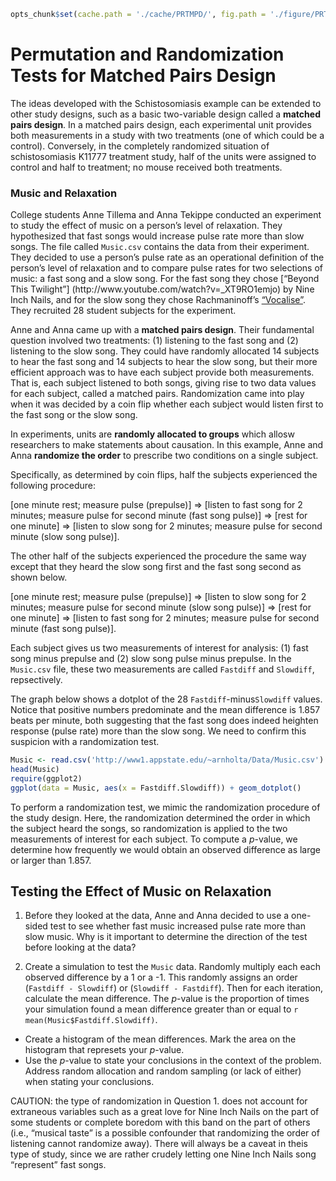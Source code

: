 ```r
opts_chunk$set(cache.path = './cache/PRTMPD/', fig.path = './figure/PRTMPD/')
```

Permutation and Randomization Tests for Matched Pairs Design
============================================================


The ideas developed with the Schistosomiasis example can be extended to other study designs, such as a basic two-variable design called a **matched pairs design**.  In a matched pairs design, each experimental unit provides both measurements in a study with two treatments (one of which could be a control).  Conversely, in the completely randomized situation of schistosomiasis K11777 treatment study, half of the units were assigned to control and half to treatment; no mouse received both treatments.

### Music and Relaxation

College students Anne Tillema and Anna Tekippe conducted an experiment to study the effect of music on a person's level of relaxation.  They hypothesized that fast songs would increase pulse rate more than slow songs.  The file called `Music.csv` contains the data from their experiment.  They decided to use a person's pulse rate as an operational definition of the person's level of relaxation and to compare pulse rates for two selections of music: a fast song and a slow song.  For the fast song they chose ["Beyond This Twilight"] (http://www.youtube.com/watch?v=_XT9RO1emjo) by Nine Inch Nails, and for the slow song they chose Rachmaninoff's ["Vocalise"](http://www.youtube.com/watch?v=h7UZhorAki4).  They recruited 28 student subjects for the experiment.

Anne and Anna came up with a **matched pairs design**.  Their fundamental question involved two treatments: (1) listening to the fast song and (2) listening to the slow song.  They could have randomly allocated 14 subjects to hear the fast song and 14 subjects to hear the slow song, but their more efficient approach was to have each subject provide both measurements.  That is, each subject listened to both songs, giving rise to two data values for each subject, called a matched pairs.  Randomization came into play when it was decided by a coin flip whether each subject would listen first to the fast song or the slow song.

In experiments, units are **randomly allocated to groups** which allosw researchers to make statements about causation.  In this example, Anne and Anna **randomize the order** to prescribe two conditions on a single subject. 

Specifically, as determined by coin flips, half the subjects experienced the following procedure:

[one minute rest; measure pulse (prepulse)] $\Rightarrow$ [listen to fast song for 2 minutes; measure pulse for second minute (fast song pulse)] $\Rightarrow$ [rest for one minute] $\Rightarrow$ [listen to slow song for 2 minutes; measure pulse for second minute (slow song pulse)].

The other half of the subjects experienced the procedure the same way except that they heard the slow song first and the fast song second as shown below.

[one minute rest; measure pulse (prepulse)] $\Rightarrow$ [listen to slow song for 2 minutes; measure pulse for second minute (slow song pulse)] $\Rightarrow$ [rest for one minute] $\Rightarrow$ [listen to fast song for 2 minutes; measure pulse for second minute (fast song pulse)].

Each subject gives us two measurements of interest for analysis: (1) fast song minus prepulse and (2) slow song pulse minus prepulse.  In the `Music.csv` file, these two measurements are called `Fastdiff` and `Slowdiff`, repsectively.

The graph below shows a dotplot of the 28 `Fastdiff`-minus`Slowdiff` values.  Notice that positive numbers predominate and the mean difference is 1.857 beats per minute, both suggesting that the fast song does indeed heighten response (pulse rate) more than the slow song.  We need to confirm this suspicion with a randomization test.

```r
Music <- read.csv('http://www1.appstate.edu/~arnholta/Data/Music.csv')
head(Music)
require(ggplot2)
ggplot(data = Music, aes(x = Fastdiff.Slowdiff)) + geom_dotplot()
```

To perform a randomization test, we mimic the randomization procedure of the study design.  Here, the randomization determined the order in which the subject heard the songs, so randomization is applied to the two measurements of interest for each subject.  To compute a _p_-value, we determine how frequently we would obtain an observed difference as large or larger than 1.857. 

Testing the Effect of Music on Relaxation
------------------------------------------

1. Before they looked at the data, Anne and Anna decided to use a one- sided test to see whether fast music increased pulse rate more than slow music.  Why is it important to determine the direction of the test before looking at the data?

2. Create a simulation to test the `Music` data.  Randomly multiply each
each observed difference by a 1 or a -1.  This randomly assigns an order (`Fastdiff - Slowdiff`) or (`Slowdiff - Fastdiff`).  Then for each iteration, calculate the mean difference.  The _p_-value is the proportion of times your simulation found a mean difference greater than or equal to `r mean(Music$Fastdiff.Slowdiff)`.
  * Create a histogram of the mean differences.  Mark the area on the histogram that represets your _p_-value.
  * Use the _p_-value to state your conclusions in the context of the problem.  Address random allocation and random sampling (or lack of either) when stating your conclusions.

CAUTION: the type of randomization in Question 1. does not account for extraneous variables such as a great love for Nine Inch Nails on the part of some students or complete boredom with this band on the part of others (i.e., "musical taste" is a possible confounder that randomizing the order of listening cannot randomize away).  There will always be a caveat in theis type of study, since we are rather crudely letting one Nine Inch Nails song "represent" fast songs.


